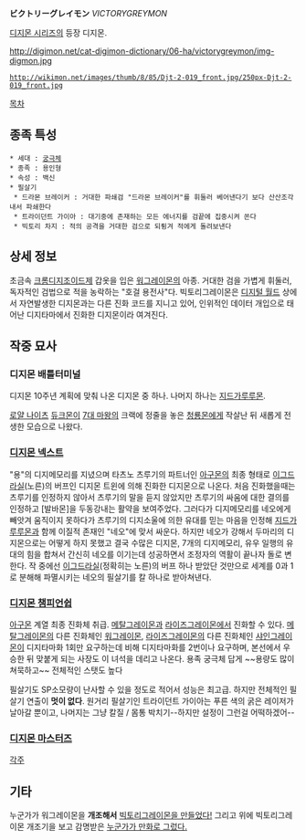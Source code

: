 '''ビクトリーグレイモン''' ''VICTORYGREYMON''

[[디지몬 시리즈]]의 등장 디지몬.

http://digimon.net/cat-digimon-dictionary/06-ha/victorygreymon/img-digmon.jpg
 http://wikimon.net/images/thumb/8/85/Djt-2-019_front.jpg/250px-Djt-2-019_front.jpg

[[목차]]

== 종족 특성 ==
 * 세대 : [[궁극체]]
 * 종족 : 용인형
 * 속성 : 백신
 * 필살기
  * 드라몬 브레이커 : 거대한 파쇄검 "드라몬 브레이커"를 휘둘러 베어낸다기 보다 산산조각내서 파쇄한다
  * 트라이던트 가이아 : 대기중에 존재하는 모든 에너지를 검끝에 집중시켜 쏜다
  * 빅토리 차지 : 적의 공격을 거대한 검으로 되튕겨 적에게 돌려보낸다

== 상세 정보 ==
초금속 [[크롬디지조이드]]제 갑옷을 입은 [[워그레이몬]]의 아종. 거대한 검을 가볍게 휘둘러, 독자적인 검법으로 적을 농락하는 "호걸 용전사"다. 빅토리그레이몬은 [[디지털 월드]] 상에서 자연발생한 디지몬과는 다른 진화 코드를 지니고 있어, 인위적인 데이터 개입으로 태어난 디지타마에서 진화한 디지몬이라 여겨진다.

== 작중 묘사 ==
=== 디지몬 배틀터미널 ===
디지몬 10주년 계획에 맞춰 나온 디지몬 중 하나. 나머지 하나는 [[지드가루루몬]].

[[로얄 나이츠]] [[듀크몬]]이 [[7대 마왕]]의 크랙에 정줄을 놓은 [[청룡몬]]에게 작살난 뒤 새롭게 전생한 모습으로 나왔다.

=== [[디지몬 넥스트]] ===
"용"의 디지메모리를 지녔으며 타츠노 츠루기의 파트너인 [[아구몬]]의 최종 형태로 [[이그드라실]](노른)의 버프인 디지몬 트윈에 의해 진화한 디지몬으로 나온다. 처음 진화했을때는 츠루기를 인정하지 않아서 츠루기의 말을 듣지 않았지만 츠루기의 싸움에 대한 결의를 인정하고 [발바몬]을 두동강내는 활약을 보여주었다. 그러다가 디지메모리를 네오에게 빼앗겨 움직이지 못하다가 츠루기의 디지소울에 의한 유대를 믿는 마음을 인정해 [[지드가루루몬]]과 함께 이질적 존재인 "네오"에 맞서 싸운다. 하지만 네오가 강해서 두마리의 디지몬으로는 어떻게 하지 못했고 결국 수많은 디지몬, 7개의 디지메모리, 유우 일행의 유대의 힘을 합쳐서 간신히 네오를 이기는데 성공하면서 조정자의 역활이 끝나자 돌로 변한다. 작 중에선 [[이그드라실]](정확히는 노른)의 버프 하나 받았단 것만으로 세계를 0과 1로 분해해 파멸시키는 네오의 필살기를 칼 하나로 받아쳐낸다.

=== [[디지몬 챔피언쉽]] ===
[[아구몬]] 계열 최종 진화체 취급. [[메탈그레이몬]]과 [[라이즈그레이몬]]에서 진화할 수 있다. [[메탈그레이몬]]의 다른 진화체인 [[워그레이몬]], [[라이즈그레이몬]]의 다른 진화체인 [[샤인그레이몬]]이 디지타마화 1회만 요구하는데 비해 디지타마화를 2번이나 요구하며, 본선에서 우승한 뒤 맞붙게 되는 사장도 이 녀석을 데리고 나온다. 용족 궁극체 답게 ~~용량도 많이 쳐묵하고~~ 전체적인 스탯도 높다

필살기도 SP소모량이 난사할 수 있을 정도로 적어서 성능은 최고급. 하지만 전체적인 필살기 연출이 '''멋이 없다'''. 원거리 필살기인 트라이던트 가이아는 푸른 색의 굵은 레이저가 날아갈 뿐이고, 나머지는 그냥 칼질 / 몸통 박치기--하지만 설정이 그런걸 어떡하겠어--

=== [[디지몬 마스터즈]] ===

[[각주]]

== 기타 ==

누군가가 워그레이몬을 '''개조해서''' [http://bbs2.ruliweb.daum.net/gaia/do/ruliweb/family/248/read?articleId=23664761&bbsId=G005&searchKey=daumname&itemId=87&sortKey=depth&searchValue=%EB%A6%AC%ED%86%A0%EB%A1%B1&pageIndex=1 빅토리그레이몬을 만들었다!] 
그리고 위에 빅토리그레이몬 개조기을 보고 감명받은 [http://cafe.naver.com/batlle/474303 누군가가 만화로 그렀다.] 
